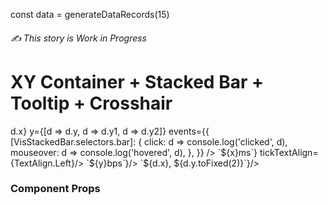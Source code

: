 const data = generateDataRecords(15)

<Meta title="Full Charts / Stacked Bar Chart ✍️" component={VisXYContainer} />

###### ✍️ This story is Work in Progress

# XY Container + Stacked Bar + Tooltip + Crosshair

<Canvas>
  <Story name="Stacked Bar Chart">
    <VisXYContainer data={data} margin={{ top: 5, left: 5 }}>
      <VisStackedBar
        x={d => d.x}
        y={[d => d.y, d => d.y1, d => d.y2]}
        events={{
          [VisStackedBar.selectors.bar]: {
            click: d => console.log('clicked', d),
            mouseover: d => console.log('hovered', d),
          },
        }}
      />
      <VisAxis type='x' numTicks={5} tickFormat={(x) => `${x}ms`} tickTextAlign={TextAlign.Left}/>
      <VisAxis type='y' tickFormat={(y) => `${y}bps`}/>
      <VisTooltip />
      <VisCrosshair template={d => `${d.x}, ${d.y.toFixed(2)}`}/>
    </VisXYContainer>
  </Story>
</Canvas>

### Component Props
<ArgsTable of={VisXYContainer} />

